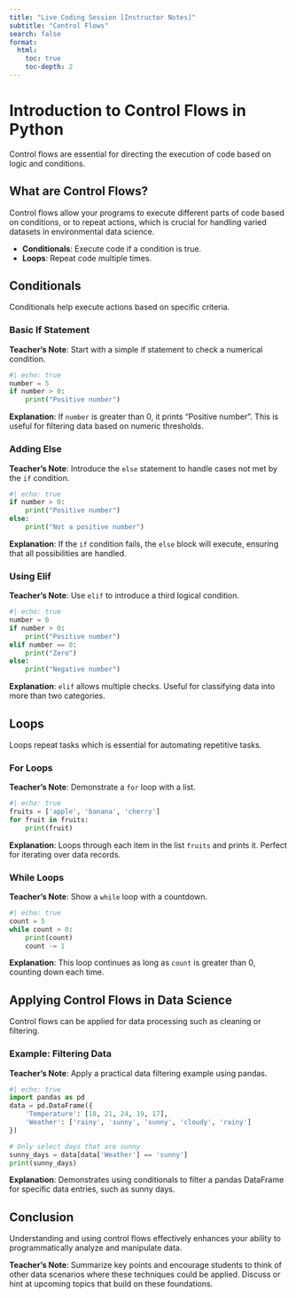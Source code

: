```yaml
---
title: "Live Coding Session [Instructor Notes]"
subtitle: "Control Flows"
search: false
format: 
  html:
    toc: true
    toc-depth: 2
---
```


# Introduction to Control Flows in Python

Control flows are essential for directing the execution of code based on logic and conditions.

## What are Control Flows?

Control flows allow your programs to execute different parts of code based on conditions, or to repeat actions, which is crucial for handling varied datasets in environmental data science.

- **Conditionals**: Execute code if a condition is true.
- **Loops**: Repeat code multiple times.

## Conditionals

Conditionals help execute actions based on specific criteria.

### Basic If Statement

**Teacher's Note**: Start with a simple if statement to check a numerical condition.

```python
#| echo: true
number = 5
if number > 0:
    print("Positive number")
```

**Explanation**: If `number` is greater than 0, it prints "Positive number". This is useful for filtering data based on numeric thresholds.

### Adding Else

**Teacher's Note**: Introduce the `else` statement to handle cases not met by the `if` condition.

```python
#| echo: true
if number > 0:
    print("Positive number")
else:
    print("Not a positive number")
```

**Explanation**: If the `if` condition fails, the `else` block will execute, ensuring that all possibilities are handled.

### Using Elif

**Teacher's Note**: Use `elif` to introduce a third logical condition.

```python
#| echo: true
number = 0
if number > 0:
    print("Positive number")
elif number == 0:
    print("Zero")
else:
    print("Negative number")
```

**Explanation**: `elif` allows multiple checks. Useful for classifying data into more than two categories.

## Loops

Loops repeat tasks which is essential for automating repetitive tasks.

### For Loops

**Teacher's Note**: Demonstrate a `for` loop with a list.

```python
#| echo: true
fruits = ['apple', 'banana', 'cherry']
for fruit in fruits:
    print(fruit)
```

**Explanation**: Loops through each item in the list `fruits` and prints it. Perfect for iterating over data records.

### While Loops

**Teacher's Note**: Show a `while` loop with a countdown.

```python
#| echo: true
count = 5
while count > 0:
    print(count)
    count -= 1
```

**Explanation**: This loop continues as long as `count` is greater than 0, counting down each time.

## Applying Control Flows in Data Science

Control flows can be applied for data processing such as cleaning or filtering.

### Example: Filtering Data

**Teacher's Note**: Apply a practical data filtering example using pandas.

```python
#| echo: true
import pandas as pd
data = pd.DataFrame({
    'Temperature': [18, 21, 24, 19, 17],
    'Weather': ['rainy', 'sunny', 'sunny', 'cloudy', 'rainy']
})

# Only select days that are sunny
sunny_days = data[data['Weather'] == 'sunny']
print(sunny_days)
```

**Explanation**: Demonstrates using conditionals to filter a pandas DataFrame for specific data entries, such as sunny days.

## Conclusion

Understanding and using control flows effectively enhances your ability to programmatically analyze and manipulate data.


**Teacher's Note**: Summarize key points and encourage students to think of other data scenarios where these techniques could be applied. Discuss or hint at upcoming topics that build on these foundations.
